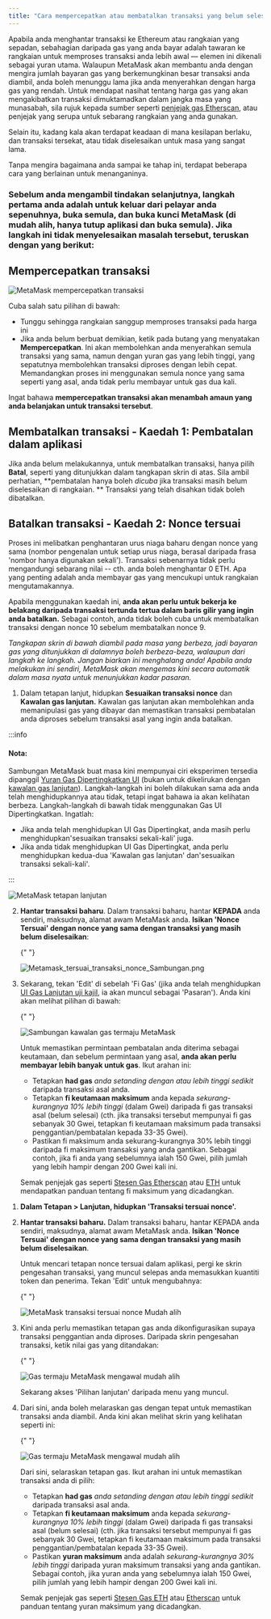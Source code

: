 ```yaml
---
title: "Cara mempercepatkan atau membatalkan transaksi yang belum selesai"
---
```



Apabila anda menghantar transaksi ke Ethereum atau rangkaian yang sepadan, sebahagian daripada gas yang anda bayar adalah tawaran ke rangkaian untuk memproses transaksi anda lebih awal — elemen ini dikenali sebagai yuran utama. Walaupun MetaMask akan membantu anda dengan mengira jumlah bayaran gas yang berkemungkinan besar transaksi anda diambil, anda boleh menunggu lama jika anda menyerahkan dengan harga gas yang rendah. Untuk mendapat nasihat tentang harga gas yang akan mengakibatkan transaksi dimuktamadkan dalam jangka masa yang munasabah, sila rujuk kepada sumber seperti [penjejak gas Etherscan](https://etherscan.io/gastracker), atau penjejak yang serupa untuk sebarang rangkaian yang anda gunakan.

Selain itu, kadang kala akan terdapat keadaan di mana kesilapan berlaku, dan transaksi tersekat, atau tidak diselesaikan untuk masa yang sangat lama.

Tanpa mengira bagaimana anda sampai ke tahap ini, terdapat beberapa cara yang berlainan untuk menanganinya.

### Sebelum anda mengambil tindakan selanjutnya, langkah pertama anda adalah untuk keluar dari pelayar anda sepenuhnya, buka semula, dan buka kunci MetaMask (di mudah alih, hanya tutup aplikasi dan buka semula). Jika langkah ini tidak menyelesaikan masalah tersebut, teruskan dengan yang berikut:

## **Mempercepatkan transaksi**

<div class="center-container">
  <div class="img-medium">
    <img
      src={
        require("../../../../../../img/i18n/legacy/MetaMask_speed_up_transaction.png")
          .default
      }
      alt="MetaMask mempercepatkan transaksi"
    />
  </div>
</div>

Cuba salah satu pilihan di bawah:

- Tunggu sehingga rangkaian sanggup memproses transaksi pada harga ini
- Jika anda belum berbuat demikian, ketik pada butang yang menyatakan **Mempercepatkan**. Ini akan membolehkan anda menyerahkan semula transaksi yang sama, namun dengan yuran gas yang lebih tinggi, yang sepatutnya membolehkan transaksi diproses dengan lebih cepat. Memandangkan proses ini menggunakan semula nonce yang sama seperti yang asal, anda tidak perlu membayar untuk gas dua kali.

Ingat bahawa **mempercepatkan transaksi akan menambah amaun yang anda belanjakan untuk transaksi tersebut**.

## **Membatalkan transaksi - Kaedah 1: Pembatalan dalam aplikasi**

Jika anda belum melakukannya, untuk membatalkan transaksi, hanya pilih **Batal**, seperti yang ditunjukkan dalam tangkapan skrin di atas. Sila ambil perhatian, **pembatalan hanya boleh _dicuba_ jika transaksi masih belum diselesaikan di rangkaian. ** Transaksi yang telah disahkan tidak boleh dibatalkan.

## **Batalkan transaksi - Kaedah 2: Nonce tersuai**

Proses ini melibatkan penghantaran urus niaga baharu dengan nonce yang sama (nombor pengenalan untuk setiap urus niaga, berasal daripada frasa 'nombor hanya digunakan sekali'). Transaksi sebenarnya tidak perlu mengandungi sebarang nilai -- cth. anda boleh menghantar 0 ETH. Apa yang penting adalah anda membayar gas yang mencukupi untuk rangkaian mengutamakannya.

Apabila menggunakan kaedah ini, **anda akan perlu untuk bekerja ke belakang daripada transaksi tertunda tertua dalam baris gilir yang ingin anda batalkan.** Sebagai contoh, anda tidak boleh cuba untuk membatalkan transaksi dengan nonce 10 sebelum membatalkan nonce 9.

_Tangkapan skrin di bawah diambil pada masa yang berbeza, jadi bayaran gas yang ditunjukkan di dalamnya boleh berbeza-beza, walaupun dari langkah ke langkah. Jangan biarkan ini menghalang anda! Apabila anda melakukan ini sendiri, MetaMask akan mengemas kini secara automatik dalam masa nyata untuk menunjukkan kadar pasaran._

<Tabs>

<TabItem value="Sambungan" label="Sambungan">

1. Dalam tetapan lanjut, hidupkan **Sesuaikan transaksi nonce** dan **Kawalan gas lanjutan.** Kawalan gas lanjutan akan membolehkan anda memanipulasi gas yang dibayar dan memastikan transaksi pembatalan anda diproses sebelum transaksi asal yang ingin anda batalkan.

:::info

#### Nota:

Sambungan MetaMask buat masa kini mempunyai ciri eksperimen tersedia dipanggil [Yuran Gas Dipertingkatkan UI](https://metamask.io/1559/) (bukan untuk dikelirukan dengan [kawalan gas lanjutan](/transactions-and-gas/gas-fees/how-to-customize-gas-settings)). Langkah-langkah ini boleh dilakukan sama ada anda telah menghidupkannya atau tidak, tetapi ingat bahawa ia akan kelihatan berbeza. Langkah-langkah di bawah tidak menggunakan Gas UI Dipertingkatkan. Ingatlah:

- Jika anda telah menghidupkan UI Gas Dipertingkat, anda masih perlu menghidupkan'sesuaikan transaksi sekali-kali' juga.
- Jika anda tidak menghidupkan UI Gas Dipertingkat, anda perlu menghidupkan kedua-dua 'Kawalan gas lanjutan' dan'sesuaikan transaksi sekali-kali'.

:::

<div class="center-container">
  <div class="img-medium">
    <img
      src={
        require("../../../../../../img/i18n/legacy/12927064113947.png").default
      }
      alt="MetaMask tetapan lanjutan"
    />
  </div>
</div>

2. **Hantar transaksi baharu**. Dalam transaksi baharu, hantar **KEPADA** anda sendiri, maksudnya, alamat awam MetaMask anda. **Isikan 'Nonce Tersuai' dengan nonce yang sama dengan transaksi yang masih belum diselesaikan**:

   {" "}

   <div class="center-container">
     <div class="img-medium">
       <img
         src={
           require("../../../../../../img/i18n/legacy/Metamask_custom_transaction_nonce_Extension.png")
             .default
         }
         alt="Metamask_tersuai_transaksi_nonce_Sambungan.png"
       />
     </div>
   </div>

3. Sekarang, tekan 'Edit' di sebelah 'Fi Gas' (jika anda telah menghidupkan [UI Gas Lanjutan uji kajiI](/transactions-and-gas/gas-fees/how-to-customize-gas-settings), ia akan muncul sebagai 'Pasaran'). Anda kini akan melihat pilihan di bawah:

   {" "}

   <div class="center-container">
     <div class="img-medium">
       <img
         src={
           require("../../../../../../img/i18n/legacy/MetaMask_advanced_gas_controls_extension.png")
             .default
         }
         alt="Sambungan kawalan gas termaju MetaMask"
       />
     </div>
   </div>

   Untuk memastikan permintaan pembatalan anda diterima sebagai keutamaan, dan sebelum permintaan yang asal, **anda akan perlu membayar lebih banyak untuk gas**. Ikut arahan ini:

   - Tetapkan **had gas** _anda setanding dengan atau lebih tinggi sedikit_ daripada transaksi asal anda.
   - Tetapkan **fi keutamaan maksimum** anda kepada _sekurang-kurangnya 10% lebih tinggi_ (dalam Gwei) daripada fi gas transaksi asal (belum selesai) (cth. jika transaksi tersebut mempunyai fi gas sebanyak 30 Gwei, tetapkan fi keutamaan maksimum pada transaksi penggantian/pembatalan kepada 33-35 Gwei).
   - Pastikan fi maksimum anda sekurang-kurangnya 30% lebih tinggi daripada fi maksimum transaksi yang anda gantikan. Sebagai contoh, jika fi anda yang sebelumnya ialah 150 Gwei, pilih jumlah yang lebih hampir dengan 200 Gwei kali ini.

   Semak penjejak gas seperti [Stesen Gas Etherscan](https://etherscan.io/gastracker) atau [ETH](https://ethgasstation.info/) untuk mendapatkan panduan tentang fi maksimum yang dicadangkan.

</TabItem>

<TabItem value="Mudah Alih" label="Mudah Alih">

1. **Dalam Tetapan > Lanjutan, hidupkan 'Transaksi tersuai nonce'.**

2. **Hantar transaksi baharu.** Dalam transaksi baharu, hantar KEPADA anda sendiri, maksudnya, alamat awam MetaMask anda. **Isikan 'Nonce Tersuai' dengan nonce yang sama dengan transaksi yang masih belum diselesaikan**.

   Untuk mencari tetapan nonce tersuai dalam aplikasi, pergi ke skrin pengesahan transaksi, yang muncul selepas anda memasukkan kuantiti token dan penerima. Tekan 'Edit' untuk mengubahnya:

   {" "}

   <div class="center-container">
     <div class="img-small">
       <img
         src={
           require("../../../../../../img/transactions-and-gas/transactions/how-to-speed-up-or-cancel-a-pending-transaction/MetaMask_custom_transaction_nonce_Mobile.gif")
             .default
         }
         alt="MetaMask transaksi tersuai nonce Mudah alih"
       />
     </div>
   </div>

3. Kini anda perlu memastikan tetapan gas anda dikonfigurasikan supaya transaksi penggantian anda diproses. Daripada skrin pengesahan transaksi, ketik nilai gas yang ditandakan:

   {" "}

   <div class="center-container">
     <div class="img-small">
       <img
         src={
           require("../../../../../../img/transactions-and-gas/gas-fees/how-to-customize-gas-settings/MetaMask_advanced_gas_controls_mobile_1.png")
             .default
         }
         alt="Gas termaju MetaMask mengawal mudah alih"
       />
     </div>
   </div>

   Sekarang akses 'Pilihan lanjutan' daripada menu yang muncul.

4. Dari sini, anda boleh melaraskan gas dengan tepat untuk memastikan transaksi anda diambil. Anda kini akan melihat skrin yang kelihatan seperti ini:

   {" "}

   <div class="center-container">
     <div class="img-small">
       <img
         src={
           require("../../../../../../img/transactions-and-gas/gas-fees/how-to-customize-gas-settings/MetaMask_advanced_gas_controls_mobile_2.png")
             .default
         }
         alt="Gas termaju MetaMask mengawal mudah alih"
       />
     </div>
   </div>

   Dari sini, selaraskan tetapan gas. Ikut arahan ini untuk memastikan transaksi anda di pilih:

   - Tetapkan **had gas** _anda setanding dengan atau lebih tinggi sedikit_ daripada transaksi asal anda.
   - Tetapkan **fi keutamaan maksimum** anda kepada _sekurang-kurangnya 10% lebih tinggi_ (dalam Gwei) daripada fi gas transaksi asal (belum selesai) (cth. jika transaksi tersebut mempunyai fi gas sebanyak 30 Gwei, tetapkan fi keutamaan maksimum pada transaksi penggantian/pembatalan kepada 33-35 Gwei).
   - Pastikan **yuran maksimum** anda adalah _sekurang-kurangnya 30% lebih tinggi_ daripada yuran maksimum transaksi yang anda gantikan. Sebagai contoh, jika yuran anda yang sebelumnya ialah 150 Gwei, pilih jumlah yang lebih hampir dengan 200 Gwei kali ini.

   Semak penjejak gas seperti [Stesen Gas ETH](https://etherscan.io/gastracker) atau [Etherscan](https://ethgasstation.info/) untuk panduan tentang yuran maksimum yang dicadangkan.

</TabItem>

</Tabs>
